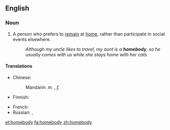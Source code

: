 ==English==

===Noun===
{{en-noun|homebodi|es}}

# A person who prefers to [[remain]] at [[home]], rather than participate in social events elsewhere.
#: ''Although my uncle likes to travel, my aunt is a '''homebody''', so he usually comes with us while she stays home with her cats.''

====Translations====
{{trans-top|person who likes to stay home}}
* Chinese:
*: Mandarin: ''m.'' {{t-|cmn|宅男|tr=zháinán|sc=Hani}}, ''f.'' {{t-|cmn|宅女|tr=zháinǜ|sc=Hani}}
* Finnish: {{t-|fi|kotikissa}}
{{trans-mid}}
* French: {{t|fr|casanier|m}}
* Russian: {{t|ru|домосед|m|tr=domos'éd}}, {{t|ru|домоседка|f|tr=domos'édka}}
{{trans-bottom}}

[[et:homebody]]
[[fa:homebody]]
[[zh:homebody]]
